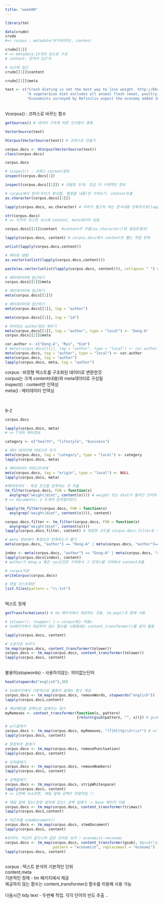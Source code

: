 ```yaml
---
title: "week09"
---
```

```r
library(tm)
```

```r
data(crude)
crude
#=> corpus : metadate(부가데이터), content
```

```r
crude[[1]]
# => metadata:15개의 요소로 구성
# content: 문자가 527개
```
```r
# 요소에 접근
crude[[1]]$content
```

```r
crude[[1]]$meta
```
```r
text <- c("Crash dieting is not the best way to lose weight. http://bbc.in/1G0J4Agg",
          "A vegetar$ian diet excludes all animal flesh (meat, poultry, seafood).",
          "Economists surveyed by Refinitiv expect the economy added 160,000 jobs.")# vector
```
<br>
Vcorpus() : 코퍼스로 바꾸는 함수

```r
getSources() # 데이터 구조에 따른 인식함수 종류
```

```r
VectorSource(text)
```

```r
VCorpus(VectorSource(text)) # 코퍼스로 만들기
```

```r
corpus.docs <- VCorpus(VectorSource(text))
class(corpus.docs)
```
```r
corpus.docs
```

```r
# inspect() : 코퍼스 content정보
inspect(corpus.docs[1])
```
```r
inspect(corpus.docs[[1]]) # 대괄호 두개: 조금 더 구체적인 정보
```

```r
# corpus에서 문자(우리가 분석할, 활용할 내용)만 가져오기. content추출
as.character(corpus.docs[[1]])
```
```r
lapply(corpus.docs, as.character) # 우리가 뽑고자 하는 문서내용 반복적으로(lapply)
```
```r
str(corpus.docs)
# => 각각의 리스트 요소에 content, meta데이터 있음
```
```r
corpus.docs[[1]]$content  #content만 추출(as.character()와 동일한결과)
```
```r
lapply(corpus.docs, content) # corpus.docs에서 content만 뽑는 작업 반복
```

```r
unlist(lapply(corpus.docs,content))
```

```r
# 벡터로 변환
as.vector(unlist(lapply(corpus.docs,content)))
```
```r
paste(as.vector(unlist(lapply(corpus.docs, content))), collapse= " ") # 하나로 이어서 붙이기
```
```r
# 메타데이터에 접근하기
corpus.docs[[1]]$meta
```
```r
# 메타데이터에 접근하기
meta(corpus.docs[[1]])
```

```r
# 메타데이터에 접근하기
meta(corpus.docs[[1]], tag = "author")
```
```r
meta(corpus.docs[[1]], tag = "id")
```

```r
# 비어있는 author정보 채우기
meta(corpus.docs[[1]], tag = "author", type = "local") <- "Dong-A"
corpus.docs[[1]]$meta
```
```r
cor.author <- c("Dong-A", "Ryu", "Kim")
# meta(corpus.docs[[1]], tag = "author", type = "local") <- cor.author 이렇게 corpus.docs[[1]]에다가 부여하면 첫번째 meta에 c("Dong-A", "Ryu", "Kim")이거 그대로 들어감
meta(corpus.docs, tag = "author", type = "local") <- cor.author
meta(corpus.docs, tag = "author")
lapply(corpus.docs, meta, tag = "author")
```
corpus : 비정형 텍스트를 구조화된 데이터로 변환한것
<br>corpus는 크게 content(내용)와 meta데이터로 구성됨
<br>inspect() : content만 인덱싱
<br>meta() : 메타데이터 인덱싱 
<br><br><br>

9-2

```r
corpus.docs
```

```r
lapply(corpus.docs, meta)
# => 7개의 메타정보
```


```r
category <- c("health", "lifestyle", "business")
```


```r
# 메타 데이터에 카테고리 추가
meta(corpus.docs, tag = "category", type = "local") <- category
lapply(corpus.docs, meta)
```


```r
# 메타데이터-카테고리삭제
meta(corpus.docs, tag = "origin", type = "local") <- NULL
lapply(corpus.docs, meta)
```
```r
#메타데이터 - 특정 조건을 만족하는 것 추출
tm_filter(corpus.docs, FUN = function(x)
  any(grep("weight|diet", content(x)))) # weight 또는 diet가 들어간 단어의 결과를 논리형으로(any())
# => documents: 2 두개의 문자열이있다
```

```r
lapply(tm_filter(corpus.docs, FUN = function(x)
  any(grep("weight|diet", content(x)))), content)
```

```r
corpus.docs.filter <- tm_filter(corpus.docs, FUN = function(x)
  any(grep("weight|diet", content(x))))
lapply(corpus.docs.filter, content) # 복잡한 코드를 corpus.docs.filter로 저장
```

```r
# meta 정보에서 특정조건 만족하는거 뽑기
meta(corpus.docs, "author") == "Dong-A" | meta(corpus.docs, "author")== "Ryu" # corput에서 메타 정보를 뽑은 것이 dong-a와 같은지 ?
```
```r
index <- meta(corpus.docs, "author") == "Dong-A" | meta(corpus.docs, "author")== "Ryu"
lapply(corpus.docs[index], content)
# author가 dong-a 혹은 ryu인것만 가져와서 그 인덱스를 가져와서 content추출
```


```r
# corpus저장
writeCorpus(corpus.docs)
```

```r
# 파일 리스트확인
list.files(pattern = "\\.txt")
```
<br>
텍스트 정제
```r
getTransformations() # tm 패키지에서 제공하는 것들. tm_map()과 함께 사용
```
```r
# tolower(), toupper( )-> corpus에는 적용x
# tm패키지에서 제공하지 않는 함수를 사용할때는 content_transformer()를 같이 활용
```

```r
lapply(corpus.docs, content)
```

```r
# 소문자로 바꾸기
tm_map(corpus.docs, content_transformer(tolower))
corpus.docs <- tm_map(corpus.docs, content_transformer(tolower))
lapply(corpus.docs, content)
```
<br>
불용어(stopwords) - 사용하지않는. 의미없는단어
```r
head(stopwords("english"),30)
```

```r
# tm패키지에서 기본적으로 불용어 없애는 함수 제공
corpus.docs <- tm_map(corpus.docs, removeWords, stopwords("english"))
lapply(corpus.docs,content)
```

```r
# 해당패턴을 공백으로 없애주는 함수
myRemoves <- content_transformer(function(x, pattern)
                                 {return(gsub(pattern, "", x))}) # gsub()는 corpus에 사용안되기 때문에 content_tranformer()와 사용. x: corpus를 받아옴. pattern에있는 문자열은 ""(공백)으로 치환

```

```r
# url없애기
corpus.docs <- tm_map(corpus.docs, myRemoves, "(f|ht)tp\\S+\\s*") # url을 의미하는 정규표현식
lapply(corpus.docs, content)
```

```r
# 문장부호 없애기
corpus.docs <- tm_map(corpus.docs, removePunctuation)
lapply(corpus.docs, content)
```

```r
# 숫자없애기
corpus.docs <- tm_map(corpus.docs, removeNumbers)
lapply(corpus.docs, content)
```

```r
# 공백없애기
corpus.docs <- tm_map(corpus.docs, stripWhitespace)
lapply(corpus.docs, content)
# => 2번째 요소보면, 제일 앞에 공백은 안없어짐 !!
```


```r
# 제일 앞에 있는(문장 앞뒤에 있는) 공백 업애기 -> base 패키지 이용
corpus.docs <- tm_map(corpus.docs, content_transformer(trimws))
lapply(corpus.docs,content)
```
```r
# 어간추출 stemDocument()
corpus.docs <- tm_map(corpus.docs, stemDocument)
lapply(corpus.docs, content)
```

```r
#유의어. 어간이 같으니까 같은 단어로 보자 ! economist->economi
corpus.docs <- tm_map(corpus.docs, content_transformer(gsub), #gsub()는 base 패키지 !! tm패키지가 아니니까 tm_map
                      pattern = "economist", replacement = "economi")
lapply(corpus.docs, content)
```

<br>
corpus : 텍스트 분석의 기본적인 단위
<br>content,meta
<br>기본적인 정제 - tm 패키지에서 제공
<br>제공하지 않는 함수는 content_transformer() 함수를 이용해 사용 가능
<br><br>다음시간
tidy text - 두번째 작업. 각각 단어의 빈도 추출 ..<br><br>